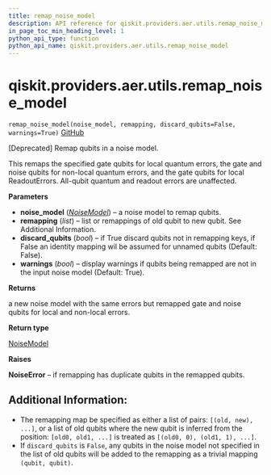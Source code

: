 ```yaml
---
title: remap_noise_model
description: API reference for qiskit.providers.aer.utils.remap_noise_model
in_page_toc_min_heading_level: 1
python_api_type: function
python_api_name: qiskit.providers.aer.utils.remap_noise_model
---
```


# qiskit.providers.aer.utils.remap\_noise\_model

<span id="qiskit.providers.aer.utils.remap_noise_model" />

`remap_noise_model(noise_model, remapping, discard_qubits=False, warnings=True)` [GitHub](https://github.com/qiskit/qiskit-aer/tree/stable/0.10/qiskit/providers/aer/utils/noise_remapper.py "view source code")

\[Deprecated] Remap qubits in a noise model.

This remaps the specified gate qubits for local quantum errors, the gate and noise qubits for non-local quantum errors, and the gate qubits for local ReadoutErrors. All-qubit quantum and readout errors are unaffected.

**Parameters**

*   **noise\_model** ([*NoiseModel*](qiskit.providers.aer.noise.NoiseModel "qiskit.providers.aer.noise.NoiseModel")) – a noise model to remap qubits.
*   **remapping** (*list*) – list or remappings of old qubit to new qubit. See Additional Information.
*   **discard\_qubits** (*bool*) – if True discard qubits not in remapping keys, if False an identity mapping wil be assumed for unnamed qubits (Default: False).
*   **warnings** (*bool*) – display warnings if qubits being remapped are not in the input noise model (Default: True).

**Returns**

a new noise model with the same errors but remapped gate and noise qubits for local and non-local errors.

**Return type**

[NoiseModel](qiskit.providers.aer.noise.NoiseModel "qiskit.providers.aer.noise.NoiseModel")

**Raises**

**NoiseError** – if remapping has duplicate qubits in the remapped qubits.

## Additional Information:

*   The remapping map be specified as either a list of pairs: `[(old, new), ...]`, or a list of old qubits where the new qubit is inferred from the position: `[old0, old1, ...]` is treated as `[(old0, 0), (old1, 1), ...]`.
*   If `discard_qubits` is `False`, any qubits in the noise model not specified in the list of old qubits will be added to the remapping as a trivial mapping `(qubit, qubit)`.

